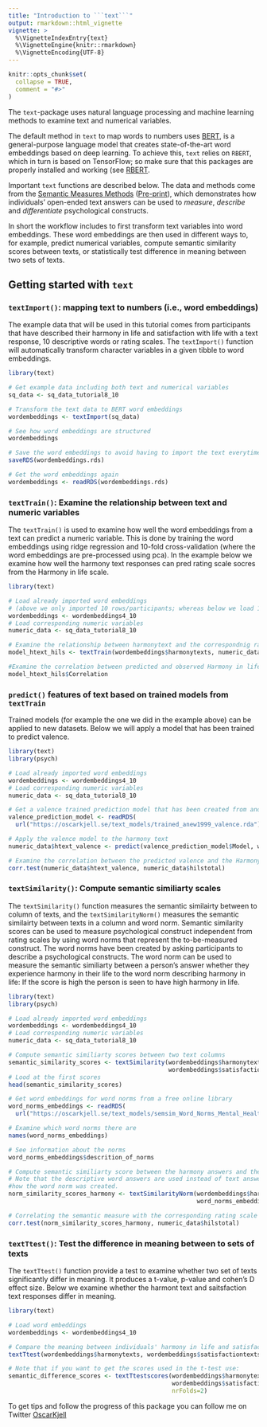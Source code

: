 ```yaml
---
title: "Introduction to ```text```"
output: rmarkdown::html_vignette
vignette: >
  %\VignetteIndexEntry{text}
  %\VignetteEngine{knitr::rmarkdown}
  %\VignetteEncoding{UTF-8}
---
```


```r
knitr::opts_chunk$set(
  collapse = TRUE,
  comment = "#>"
)
```
The ```text```-package uses natural language processing and machine learning methods to examine text and numerical variables.

The default method in ```text``` to map words to numbers uses [BERT](https://ai.googleblog.com/2018/11/open-sourcing-bert-state-of-art-pre.html), is a general-purpose language model that creates state-of-the-art word embeddings based on deep learning. To achieve this, ```text``` relies on ```RBERT```, which in turn is based on TensorFlow; so make sure that this packages are properly installed and working (see [RBERT](https://github.com/johnERgordon/RBERT). 

Important ```text``` functions are described below. The data and methods come from the [Semantic Measures Methods](https://www.ncbi.nlm.nih.gov/pubmed/29963879) ([Pre-print](https://psyarxiv.com/er6t7/)), which demonstrates how individuals' open-ended text answers can be used to *measure*, *describe* and *differentiate* psychological constructs.

In short the workflow includes to first transform text variables into word embeddings. These word embeddings are then used in different ways to, for example, predict numerical variables, compute semantic similarity scores between texts, or statistically test difference in meaning between two sets of texts.


## Getting started with ```text```
### ```textImport()```: mapping text to numbers (i.e., word embeddings)
The example data that will be used in this tutorial comes from participants that have described their harmony in life and satisfaction with life with a text response, 10 descriptive words or rating scales. The ```textImport()``` function will automatically transform character variables in a given tibble to word embeddings. 

```r

library(text)

# Get example data including both text and numerical variables
sq_data <- sq_data_tutorial8_10

# Transform the text data to BERT word embeddings
wordembeddings <- textImport(sq_data)

# See how word embeddings are structured
wordembeddings

# Save the word embeddings to avoid having to import the text everytime
saveRDS(wordembeddings.rds)

# Get the word embeddings again  
wordembeddings <- readRDS(wordembeddings.rds)

```

### ```textTrain()```: Examine the relationship between text and numeric variables
The ```textTrain()``` is used to examine how well the word embeddings from a text can predict a numeric variable. This is done by training the word embeddings using ridge regression and 10-fold cross-validation (where the word embeddings are pre-processed using pca). In the example below we examine how well the harmony text responses can pred rating scale socres from the Harmony in life scale. 
```r
library(text)

# Load already imported word embeddings
# (above we only imported 10 rows/participants; whereas below we load 100 rows/participants
wordembeddings <- wordembeddings4_10
# Load corresponding numeric variables
numeric_data <- sq_data_tutorial8_10

# Examine the relationship between harmonytext and the correspondnig rating scale
model_htext_hils <- textTrain(wordembeddings$harmonytexts, numeric_data$hilstotal, nrFolds_k=2)

#Examine the correlation between predicted and observed Harmony in life scale scores
model_htext_hils$Correlation

```


### ```predict()``` features of text based on trained models from ```textTrain```
Trained models (for example the one we did in the example above) can be applied to new datasets. Below we will apply a model that has been trained to predict valence.   
```r
library(text)
library(psych)

# Load already imported word embeddings
wordembeddings <- wordembeddings4_10
# Load corresponding numeric variables
numeric_data <- sq_data_tutorial8_10

# Get a valence trained prediction model that has been created from another dataset. 
valence_prediction_model <- readRDS(
  url("https://oscarkjell.se/text_models/trained_anew1999_valence.rda"))

# Apply the valence model to the harmony text
numeric_data$htext_valence <- predict(valence_prediction_model$Model, wordembeddings$harmonytexts)

# Examine the correlation between the predicted valence and the Harmony in life scale score
corr.test(numeric_data$htext_valence, numeric_data$hilstotal)

```

### ```textSimilarity()```: Compute semantic similiarty scales
The ```textSimilarity()``` function measures the semantic similairty between to column of texts, and the ```textSimilarityNorm()``` measures the semantic similairty between texts in a column and word norm. 
Semantic similarity scores can be used to measure psychological construct independent from rating scales by using word norms that represent the to-be-measured construct. The word norms have been created by asking participants to describe a psychological constructs. The word norm can be used to measure the semantic similiarty between a person's answer whether they experience harmony in their life to the word norm describing harmony in life: If the score is high the person is seen to have high harmony in life. 
```r

library(text)
library(psych)

# Load already imported word embeddings
wordembeddings <- wordembeddings4_10
# Load corresponding numeric variables
numeric_data <- sq_data_tutorial8_10

# Compute semantic similiarty scores between two text columns
semantic_similarity_scores <- textSimilarity(wordembeddings$harmonytexts, 
                                             wordembeddings$satisfactiontexts)
# Lood at the first scores
head(semantic_similarity_scores)

# Get word embeddings for word norms from a free online library
word_norms_embeddings <- readRDS(
  url("https://oscarkjell.se/text_models/semsim_Word_Norms_Mental_Health_Kjell2018.rda"))

# Examine which word norms there are
names(word_norms_embeddings)

# See information about the norms
word_norms_embeddings$descrition_of_norms

# Compute semantic similiarty score between the harmony answers and the harmony norm
# Note that the descriptive word answers are used instead of text answers to correspond with 
#how the word norm was created.
norm_similarity_scores_harmony <- textSimilarityNorm(wordembeddings$harmonywords, 
                                                     word_norms_embeddings$harmonynorm)

# Correlating the semantic measure with the corresponding rating scale
corr.test(norm_similarity_scores_harmony, numeric_data$hilstotal)

```


### ```textTtest()```: Test the difference in meaning between to sets of texts
The ```textTtest()``` function provide a test to examine whether two set of texts significantly differ in meaning. It produces a t-value, p-value and cohen's D effect size. Below we examine whether the harmont text and saitsfaction text responses differ in meaning. 
```r

library(text)

# Load word embeddings
wordembeddings <- wordembeddings4_10

# Compare the meaning between individuals' harmony in life and satisfaction with life answers
textTtest(wordembeddings$harmonytexts, wordembeddings$satisfactiontexts)

# Note that if you want to get the scores used in the t-test use:
semantic_difference_scores <- textTtestscores(wordembeddings$harmonytexts, 
                                              wordembeddings$satisfactiontexts, 
                                              nrFolds=2)


```


To get tips and follow the progress of this package you can follow me on Twitter [OscarKjell](https://twitter.com/OscarKjell)


